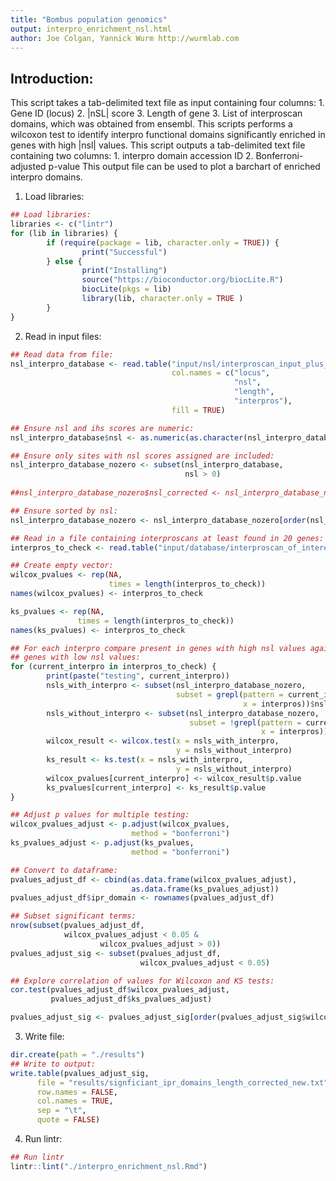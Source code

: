 ```yaml
---
title: "Bombus population genomics"
output: interpro_enrichment_nsl.html
author: Joe Colgan, Yannick Wurm http://wurmlab.com
---
```


## Introduction:
This script takes a tab-delimited text file as input containing four columns:
1. Gene ID (locus)
2. |nSL| score
3. Length of gene
3. List of interproscan domains, which was obtained from ensembl.
This scripts performs a wilcoxon test to identify interpro functional domains significantly enriched in genes with high |nsl| values.
This script outputs a tab-delimited text file containing two columns:
1. interpro domain accession ID
2. Bonferroni-adjusted p-value
This output file can be used to plot a barchart of enriched interpro domains.

1. Load libraries:

```r
## Load libraries:
libraries <- c("lintr")
for (lib in libraries) {
        if (require(package = lib, character.only = TRUE)) {
                print("Successful")
        } else {
                print("Installing")
                source("https://bioconductor.org/biocLite.R")
                biocLite(pkgs = lib)
                library(lib, character.only = TRUE )
        }
}
```

2. Read in input files:

```r
## Read data from file:
nsl_interpro_database <- read.table("input/nsl/interproscan_input_plus_nsl_top_scores_per_gene_new.txt",
                                    col.names = c("locus",
                                                  "nsl",
                                                  "length",
                                                  "interpros"),
                                    fill = TRUE)

## Ensure nsl and ihs scores are numeric:
nsl_interpro_database$nsl <- as.numeric(as.character(nsl_interpro_database$nsl))

## Ensure only sites with nsl scores assigned are included:
nsl_interpro_database_nozero <- subset(nsl_interpro_database,
                                       nsl > 0)
        
##nsl_interpro_database_nozero$nsl_corrected <- nsl_interpro_database_nozero$nsl / as.numeric(unlist(nsl_interpro_database_nozero$length))

## Ensure sorted by nsl:
nsl_interpro_database_nozero <- nsl_interpro_database_nozero[order(nsl_interpro_database_nozero$nsl_corrected), ]

## Read in a file containing interproscans at least found in 20 genes:
interpros_to_check <- read.table("input/database/interproscan_of_interest_input_for_wilcoxon.n20.txt")$V1

## Create empty vector:
wilcox_pvalues <- rep(NA,
                      times = length(interpros_to_check))
names(wilcox_pvalues) <- interpros_to_check

ks_pvalues <- rep(NA,
               times = length(interpros_to_check))
names(ks_pvalues) <- interpros_to_check

## For each interpro compare present in genes with high nsl values against
## genes with low nsl values:
for (current_interpro in interpros_to_check) {
        print(paste("testing", current_interpro))
        nsls_with_interpro <- subset(nsl_interpro_database_nozero,
                                     subset = grepl(pattern = current_interpro,
                                                    x = interpros))$nsl_corrected
        nsls_without_interpro <- subset(nsl_interpro_database_nozero,
                                        subset = !grepl(pattern = current_interpro,
                                                        x = interpros))$nsl_corrected
        wilcox_result <- wilcox.test(x = nsls_with_interpro,
                                     y = nsls_without_interpro)
        ks_result <- ks.test(x = nsls_with_interpro,
                                     y = nsls_without_interpro)
        wilcox_pvalues[current_interpro] <- wilcox_result$p.value
        ks_pvalues[current_interpro] <- ks_result$p.value
}

## Adjust p values for multiple testing:
wilcox_pvalues_adjust <- p.adjust(wilcox_pvalues,
                           method = "bonferroni")
ks_pvalues_adjust <- p.adjust(ks_pvalues,
                           method = "bonferroni")

## Convert to dataframe:
pvalues_adjust_df <- cbind(as.data.frame(wilcox_pvalues_adjust),
                           as.data.frame(ks_pvalues_adjust))
pvalues_adjust_df$ipr_domain <- rownames(pvalues_adjust_df)

## Subset significant terms:
nrow(subset(pvalues_adjust_df,
            wilcox_pvalues_adjust < 0.05 &
                    wilcox_pvalues_adjust > 0))
pvalues_adjust_sig <- subset(pvalues_adjust_df,
                             wilcox_pvalues_adjust < 0.05)

## Explore correlation of values for Wilcoxon and KS tests:
cor.test(pvalues_adjust_df$wilcox_pvalues_adjust,
         pvalues_adjust_df$ks_pvalues_adjust)

pvalues_adjust_sig <- pvalues_adjust_sig[order(pvalues_adjust_sig$wilcox_pvalues_adjust), ]
```

3. Write file:

```r
dir.create(path = "./results")
## Write to output:
write.table(pvalues_adjust_sig,
      file = "results/signficiant_ipr_domains_length_corrected_new.txt",
      row.names = FALSE,
      col.names = TRUE,
      sep = "\t",
      quote = FALSE)
```

4. Run lintr:

```r
## Run lintr
lintr::lint("./interpro_enrichment_nsl.Rmd")
```
